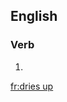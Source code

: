 ==English==

===Verb===
{{head|en|head=[[dried]] [[up]]}}
# {{en-third-person singular of|dry up}}

[[fr:dries up]]